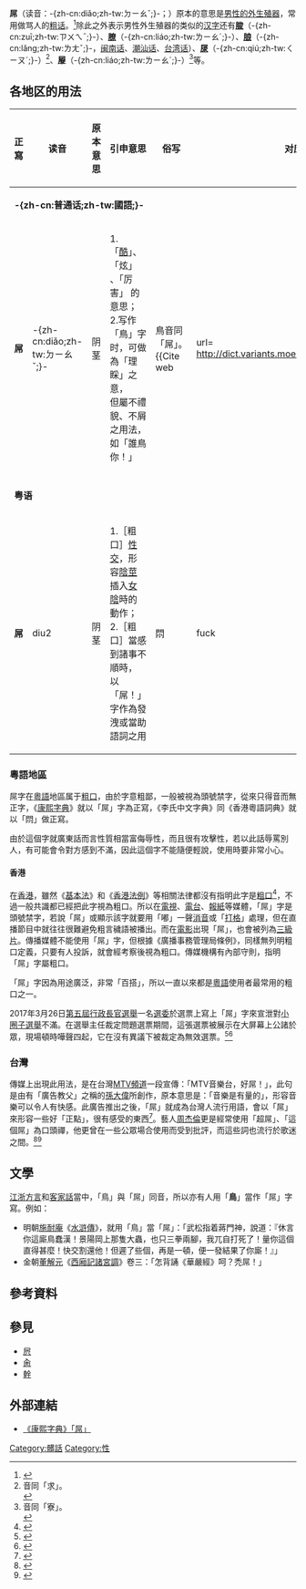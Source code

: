 {{Otheruse|阴茎}}
{{refimprove|time=2019-06-14T13:43:28+00:00}}
{{pp-protected|small=yes}}
'''屌'''（读音：-{zh-cn:diǎo;zh-tw:ㄉㄧㄠˇ;}-；{{lang-yue|diu2}}）原本的意思是[[人类阴茎|男性的外生殖器]]，常用做骂人的[[粗话|粗话]]。<ref>{{Cite web |url=https://www.zdic.net/hans/%E5%B1%8C |title=屌 |accessdate=2020-10-08 |archive-date=2019-08-02 |archive-url=https://web.archive.org/web/20190802091307/https://www.zdic.net/hans/%E5%B1%8C |dead-url=no }}</ref>除此之外表示男性外生殖器的类似的[[汉字|汉字]]还有'''[[wikt:脧|脧]]'''（-{zh-cn:zuī;zh-tw:ㄗㄨㄟˉ;}-）、'''[[wikt:膫|膫]]'''（-{zh-cn:liáo;zh-tw:ㄌㄧㄠˊ;}-）、'''[[wikt:朖|朖]]'''（-{zh-cn:lǎng;zh-tw:ㄌㄤˇ;}-，[[闽南话|闽南话]]、[[潮汕话|潮汕话]]、[[台湾话|台湾话]]）、'''[[wikt:㞗|㞗]]'''（-{zh-cn:qiú;zh-tw:ㄑㄧㄡˊ;}-）<ref>音同「求」。<br />{{Cite web
|url= http://dict.variants.moe.edu.tw/yitic/frc/frc02647.htm
|title= 㞗 - 教育部異體字字典
|accessdate= 
|author= 
|last= 
|first= 
|authorlink= 
|coauthors= 
|date= 
|year= 
|month= 
|trans_title = 
|format= 
|work= 
|publisher= 中華民國教育部
|pages= 
|language= 
|doi= 
|archiveurl= 
|archivedate= 
|quote= 男性生殖器，方言中常用以罵人。字彙．-{尸部}-：「㞗，男陰異名。」
}}</ref>、'''[[wikt:屪|屪]]'''（-{zh-cn:liáo;zh-tw:ㄌㄧㄠˊ;}-）<ref>音同「寮」。<br />{{Cite web
|url= http://dict.variants.moe.edu.tw/yitic/c_std/c02680.htm
|title= 屪 - 教育部異體字字典
|accessdate= 
|author= 
|last= 
|first= 
|authorlink= 
|coauthors= 
|date= 
|year= 
|month= 
|trans_title = 
|format= 
|work= 
|publisher= 中華民國教育部
|pages= 
|language= 
|doi= 
|archiveurl= 
|archivedate= 
|quote= 男性的生殖器。字或作「屌」。字彙．-{尸部}-：「屪，男陰名。」正字通．-{尸部}-：「屪，屌、屪並俗字。」
}}</ref>等。

== 各地区的用法 ==
{| class="wikitable"
|-
!正寫!!读音!!原本意思!!引申意思!!俗写!!对应英文单词
|-bgcolor="#CCCCCC" align="center"
! colspan="6" |'''-{zh-cn:普通话;zh-tw:國語;}-'''
|-
| '''屌''' || -{zh-cn:diǎo;zh-tw:ㄉㄧㄠˇ;}- || 阴茎 || 1.「[[酷|酷]]」、「炫」<!--好屌「好酷」-->、「厉害」<!--好屌「好厉害」-->的意思；  <br/>2.写作「鳥」字时，可做為「理睬」之意，<br/>但屬不禮貌、不屑之用法，如「誰鳥你！」 || 鳥<ref>音同「屌」。{{Cite web
|url= http://dict.variants.moe.edu.tw/yitia/fra/fra04716.htm
|title= 鳥 - 教育部異體字字典
|accessdate= 
|author= 
|last= 
|first= 
|authorlink= 
|coauthors= 
|date= 
|year= 
|month= 
|trans_title= 
|format= 
|work= 
|publisher= 中華民國教育部
|pages= 
|language= 
|doi= 
|archiveurl= https://web.archive.org/web/20160306100703/http://dict.variants.moe.edu.tw/yitia/fra/fra04716.htm
|archivedate= 2016-03-06
|quote= 男性的生殖器。同「屌」。明．馮夢龍．古今譚概．卷十七．容悅部．洗鳥：「大學士萬安老而陰痿，徽人倪進賢以藥劑湯洗之，得為庶吉士，授御史。時人目為洗鳥御史。」
|dead-url= no
}}</ref> || dick
|-
|-bgcolor="#CCCCCC" align="center"
! colspan="6" |'''粤语'''
|-
| '''屌''' || diu2 || 阴茎 || 1.［粗口］[[性交|性交]]，形容[[陰莖|陰莖]]插入[[女陰|女陰]]時的動作；<br/> 2.［粗口］當感到諸事不順時，<br/>以「屌！」字作為發洩或當助語詞之用 || 𨳒 || fuck
|}

=== 粵語地區 ===
屌字在[[粤语|粵語]]地區属于[[粵語髒話|粗口]]，由於字意粗鄙，一般被視為頭號禁字，從來只得音而無正字，《[[康熙字典|康熙字典]]》就以「屌」字為正寫，《李氏中文字典》同《香港粵語詞典》就以「𨳒」做正寫。

由於這個字就廣東話而言性質相當富侮辱性，而且很有攻擊性，若以此話辱罵別人，有可能會令對方感到不滿，因此這個字不能隨便輕說，使用時要非常小心。

==== 香港 ====
在[[香港|香港]]，雖然《[[香港特別行政區基本法|基本法]]》和《[[香港法例|香港法例]]》等相關法律都沒有指明此字是[[髒話|粗口]]<ref>{{cite news
 | first = 
 | last = 
 | authorlink = 
 | author = 
 | coauthors = 
 | title = 〈話你知〉粗口難有清晰界定
 | trans_title = 
 | url = http://hk.apple.nextmedia.com/news/art/20070529/7151983
 | format = 
 | work = 要聞港聞
 | publisher = 蘋果日報
 | location = 香港
 | id = 
 | pages = 
 | page = 
 | date = 2007年5月29日
 | accessdate = 
 | language = 
 | quote = 
 | archiveurl = https://web.archive.org/web/20160305115416/http://hk.apple.nextmedia.com/news/art/20070529/7151983
 | archivedate = 2016年3月5日
 | dead-url = no
 }}</ref>，不過一般共識都已經把此字視為粗口。所以在[[電視|電視]]、[[電台|電台]]、[[報紙|報紙]]等媒體，「屌」字是頭號禁字，若說「屌」或顯示該字就要用「嘟」一聲[[自主规制音|消音]]或「[[馬賽克|打格]]」處理，但在直播節目中就往往很難避免粗言穢語被播出。而在[[電影|電影]]出現「屌」，也會被列為[[三級片|三級片]]。傳播媒體不能使用「屌」字，但根據《廣播事務管理局條例》，同樣無列明粗口定義，只要有人投訴，就會經考察後視為粗口。傳媒機構有內部守則，指明「屌」字屬粗口。

「屌」字因為用途廣泛，非常「百搭」，所以一直以來都是[[粵語|粵語]]使用者最常用的粗口之一。

2017年3月26日[[2017年香港特別行政區行政長官選舉|第五屆行政長官選舉]]一名[[2016年香港選舉委員會界別分組選舉|選委]]於選票上寫上「屌」字來宣泄對[[小圈子選舉|小圈子選舉]]不滿。在選舉主任裁定問題選票期間，這張選票被展示在大屏幕上公諸於眾，現場頓時嘩聲四起，它在沒有異議下被裁定為無效選票。<ref>{{Cite web|url= https://hk.news.appledaily.com/local/daily/article/20170327/19971340|title= 有選票寫上粗口字|agency= 蘋果日報|date= 2017-03-27|accessdate= 2018-12-02|archive-date= 2018-12-02|archive-url= https://web.archive.org/web/20181202155218/https://hk.news.appledaily.com/local/daily/article/20170327/19971340|dead-url= no}}</ref><ref>{{Cite web |url=http://orientaldaily.on.cc/cnt/news/20170327/00176_021.html |title=23票無效 粗口字選票搶眼 |date=2017-03-27 |agency=東方日報 |accessdate=2018-12-02 |archive-date=2019-10-31 |archive-url=https://web.archive.org/web/20191031071728/https://orientaldaily.on.cc/cnt/news/20170327/00176_021.html |dead-url=no }}</ref>

=== 台灣 ===
傳媒上出現此用法，是在台灣[[音樂電視網#MTV台灣頻道|MTV頻道]]一段宣傳：「MTV音樂台，好屌！」，此句是由有「廣告教父」之稱的[[孫大偉|孫大偉]]所創作，原本意思是：「音樂是有量的」，形容音樂可以令人有快感。此廣告推出之後，「屌」就成為台灣人流行用語，會以「屌」來形容一些好「正點」，很有感受的東西<ref>{{Cite web
|url= http://blog.roodo.com/pololin/archives/1359615.html
|title= 創意和文案一加一等於三的「好屌」廣告
|accessdate= 
|author= Just POLO say say name
|last= 
|first= 
|authorlink= 
|coauthors= 
|date= 2006年4月3日
|year= 
|month= 
|trans_title= 
|format= 
|work= 
|publisher= 樂多日誌
|pages= 
|language= 
|doi= 
|archiveurl= https://web.archive.org/web/20081021041704/http://blog.roodo.com/pololin/archives/1359615.html
|archivedate= 2008年10月21日
|quote= 
|dead-url= yes
}}</ref>。藝人[[周杰倫|周杰倫]]更是經常使用「超屌」、「這個屌」為口頭禪，他更曾在一些公眾場合使用而受到批評，而這些詞也流行於歌迷之間。<ref>{{cite news
 | first = 
 | last = 
 | authorlink = 
 | author = 影劇中心
 | coauthors = 
 | title = 兩岸男神／哎喲不錯這個屌！周杰倫經典口頭禪TOP10
 | trans_title = 
 | url = http://star.ettoday.net/news/363832
 | format = 
 | work = 娛樂星光雲
 | publisher = ETtoday東森新聞雲
 | location = 台北
 | id = 
 | pages = 
 | page = 
 | date = 2014年6月18日
 | accessdate = 
 | language = 
 | quote = 
 | archiveurl = https://web.archive.org/web/20160217161751/http://star.ettoday.net/news/363832
 | archivedate = 2016年2月17日
 | dead-url = no
 }}</ref><ref>{{cite news
 | first = 
 | last = 
 | authorlink = 
 | author = 中天新聞
 | coauthors = 
 | title = 周杰倫說「超屌」恐遭無線台消音
 | trans_title = 
 | url = https://www.youtube.com/watch?v=9VOXu6FKGEU
 | format = 
 | work = YouTube
 | publisher = 中時電子報
 | location = 台北
 | id = 
 | pages = 
 | page = 
 | date = 2009年9月7日
 | accessdate = 
 | language = 
 | quote = 
 | archiveurl = https://web.archive.org/web/20160403015712/https://www.youtube.com/watch?v=9VOXu6FKGEU
 | archivedate = 2016年4月3日
 | dead-url = no
 }}</ref>

== 文學 ==
[[江浙|江浙]][[汉语方言|方言]]和[[客家语|客家話]]當中，「鳥」與「屌」同音，所以亦有人用「'''鳥'''」當作「屌」字寫。例如：
*明朝[[施耐庵|施耐庵]]《[[水滸傳|水滸傳]]》，就用「鳥」當「屌」：「武松指着蔣門神，說道：『休言你這廝鳥蠢漢！景陽岡上那隻大蟲，也只三拳兩腳，我兀自打死了！量你這個直得甚麼！快交割還他！但遲了些個，再是一頓，便一發結果了你廝！』」
*金朝[[董解元|董解元]]《[[西廂記諸宮調|西廂記諸宮調]]》卷三：「怎背誦《華嚴經》呵？禿屌！」

== 參考資料 ==
{{reflist}}

==參見==
*[[屄|屄]]
*[[肏|肏]]
*[[幹你娘|幹]]

==外部連結==
{{wiktionary|屌|𨳒}}
*[http://kangxizidian.com/kangxi/0301.gif 《康熙字典》「屌」]{{Wayback|url=http://kangxizidian.com/kangxi/0301.gif |date=20160304122326 }}

[[Category:髒話|Category:髒話]]
[[Category:性|Category:性]]